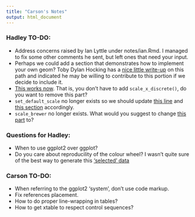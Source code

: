 ```yaml
---
title: "Carson's Notes"
output: html_document
---
```


### Hadley TO-DO:

* Address concerns raised by Ian Lyttle under notes/ian.Rmd. I managed to fix some other comments he sent, but left ones that need your input.
* Perhaps we could add a section that demonstrates how to implement your own geom? Toby Dylan Hocking has a [nice little write-up](http://directlabels.r-forge.r-project.org/extending-ggplot2.html) on this path and indicated he may be willing to contribute to this portion if we decide to include it.
* [This works now](https://github.com/hadley/ggplot2-book/blob/ad2116e4c970b090b7b98845415293f7585e89b0/scales.Rnw#L58-L70). That is, you don't have to add `scale_x_discrete()`, do you want to remove this part?
* `set_default_scale` no longer exists so we should update [this line](https://github.com/hadley/ggplot2-book/blob/ad2116e4c970b090b7b98845415293f7585e89b0/scales.Rnw#L56) and [this section](https://github.com/hadley/ggplot2-book/blob/ad2116e4c970b090b7b98845415293f7585e89b0/polishing.Rnw#L222) accordingly.
* `scale_brewer` no longer exists. What would you suggest to change [this part](https://github.com/hadley/ggplot2-book/blob/ad2116e4c970b090b7b98845415293f7585e89b0/scales.Rnw#L130) to?

### Questions for Hadley:

* When to use ggplot2 over ggplot?
* Do you care about reproducility of the colour wheel? I wasn't quite sure of the best way to generate this ['selected' data](https://github.com/hadley/ggplot2-book/blob/f32128c2a09e4ae69be7b0ae414c2a1694710fa4/colour-wheel.r#L22)

### Carson TO-DO:

* When referring to the ggplot2 'system', don't use code markup.
* Fix references placement.
* How to do proper line-wrapping in tables?
* How to get xtable to respect control sequences?
